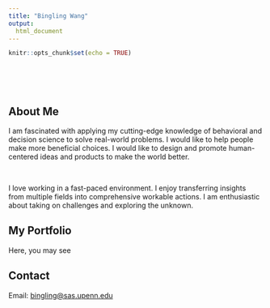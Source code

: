 ```yaml
---
title: "Bingling Wang"
output: 
  html_document
---
```


```r
knitr::opts_chunk$set(echo = TRUE)
```

\
\
\

## About Me

I am fascinated with applying my cutting-edge knowledge of behavioral and decision science to solve real-world problems. I would like to help people make more beneficial choices. I would like to design and promote human-centered ideas and products to make the world better.

\

I love working in a fast-paced environment. I enjoy transferring insights from multiple fields into comprehensive workable actions. I am enthusiastic about taking on challenges and exploring the unknown.
\

## My Portfolio

Here, you may see

## Contact
Email: <a href="mailto:bingling@sas.upenn.edu">bingling@sas.upenn.edu</a>